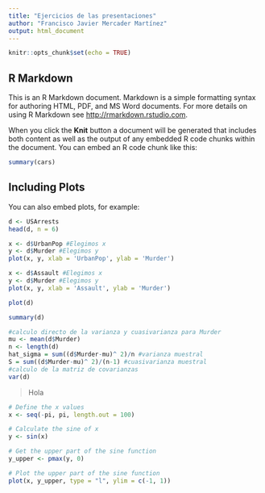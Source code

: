```yaml
---
title: "Ejercicios de las presentaciones"
author: "Francisco Javier Mercader Martínez"
output: html_document
---
```


```r
knitr::opts_chunk$set(echo = TRUE)
```

## R Markdown

This is an R Markdown document. Markdown is a simple formatting syntax for authoring HTML, PDF, and MS Word documents. For more details on using R Markdown see <http://rmarkdown.rstudio.com>.

When you click the **Knit** button a document will be generated that includes both content as well as the output of any embedded R code chunks within the document. You can embed an R code chunk like this:

```r
summary(cars)
```

## Including Plots

You can also embed plots, for example:

```r
d <- USArrests
head(d, n = 6)
```

```r
x <- d$UrbanPop #Elegimos x
y <- d$Murder #Elegimos y
plot(x, y, xlab = 'UrbanPop', ylab = 'Murder')
```

```r
x <- d$Assault #Elegimos x
y <- d$Murder #Elegimos y
plot(x, y, xlab = 'Assault', ylab = 'Murder')
```

```r
plot(d)
```

```r
summary(d)
```

```r
#calculo directo de la varianza y cuasivarianza para Murder
mu <- mean(d$Murder)
n <- length(d)
hat_sigma = sum((d$Murder-mu)^ 2)/n #varianza muestral
S = sum((d$Murder-mu)^ 2)/(n-1) #cuasivarianza muestral
#calculo de la matriz de covarianzas
var(d)
```

> Hola

```r
# Define the x values
x <- seq(-pi, pi, length.out = 100)

# Calculate the sine of x
y <- sin(x)

# Get the upper part of the sine function
y_upper <- pmax(y, 0)

# Plot the upper part of the sine function
plot(x, y_upper, type = "l", ylim = c(-1, 1))
```
